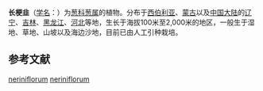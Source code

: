 {{Speciesbox
| status = 
| status_system = 
| image =
| genus = Allium subg. Caloscordum
| species = neriniflorum
| authority = ([[Herb.|Herb.]]) [[G.Don|G.Don]], 1855
| synonyms_ref ={{r|theplantlist}}
| synonyms ={{Collapsible list|bullets=yes|title=异名
 |''Allium neriniflorum'' f. ''albiflorum''<br>{{small|([[Kitag.|Kitag.]]) [[Q.S.Sun|Q.S.Sun]], 1998}}
 |''Caloscordum neriniflorum''<br>{{small|Herb., 1844}}
 |''Caloscordum neriniflorum'' f. ''albiflorum''<br>{{small|(Kitag.) Kitag., 1936}}
 |''Geboscon neriniflorum''<br>{{small|(Herb.) {{le|Homer Doliver House|Homer Doliver House|House}}, 1920}}
 |''Nothoscordum neriniflorum''<br>{{small|(Herb.) [[Benth.|Benth.]] & [[Hook.f.|Hook.f.]], 1883}}
 |{{nowrap|''Nothoscordum neriniflorum'' var. ''albiflorum''}}<br>{{small|Kitag., 1935}}
 }}
}}

'''长梗韭'''（[[学名|学名]]：{{lang|la|''Allium neriniflorum''}}）为[[葱科|葱科]][[葱属|葱属]]的植物。分布于[[西伯利亚|西伯利亚]]、[[蒙古|蒙古]]以及[[中国大陆|中国大陆]]的[[辽宁|辽宁]]、[[吉林|吉林]]、[[黑龙江|黑龙江]]、[[河北|河北]]等地，生长于海拔100米至2,000米的地区，一般生于湿地、草地、山坡以及海边沙地，目前已由人工引种栽培{{r|bioinfo}}。

== 参考文献 ==
{{reflist|refs=
<ref name="theplantlist">[http://www.theplantlist.org/tpl1.1/record/kew-296094 ''Allium neriniflorum '' (Herb.) G.Don] {{Wayback|url=http://www.theplantlist.org/tpl1.1/record/kew-296094 |date=20210829151637 }}. In: ''The Plant List'' (2013). Version 1.1. Published on the Internet; http://www.theplantlist.org/ {{Wayback|url=http://www.theplantlist.org/ |date=20190523171514 }} [2017-2-27].</ref>
<ref name="bioinfo">{{cite web| url =http://www.bioinfo.cn/db05/KmzwSpecies.php?action=view&id=343| title =长梗韭| work =《中国高等植物数据库全库》| publisher =中国科学院微生物研究所| author =昆明植物研究所| accessdate =2009-02-21| deadurl =yes| archiveurl =https://web.archive.org/web/20160305030911/http://www.bioinfo.cn/db05/KmzwSpecies.php?action=view&id=343| archivedate =2016-03-05}}</ref>
}}
{{Taxonbar|from=Q7235157}}

[[Category:葱属|neriniflorum]]
[[Category:长梗韭亚属|neriniflorum]]


{{植物小作品}}